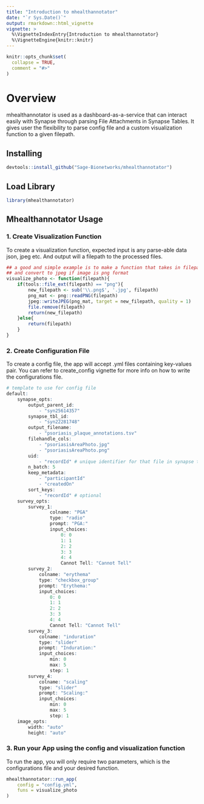 ```yaml
---
title: "Introduction to mhealthannotator"
date: "`r Sys.Date()`"
output: rmarkdown::html_vignette
vignette: >
  %\VignetteIndexEntry{Introduction to mhealthannotator}
  %\VignetteEngine{knitr::knitr}
---
```


```r
knitr::opts_chunk$set(
  collapse = TRUE,
  comment = "#>"
)
```

# Overview

mhealthannotator is used as a dashboard-as-a-service that can interact easily with Synapse through parsing File Attachments in Synapse Tables. It gives user the flexibility to parse config file and a custom visualization function to a given filepath.

## Installing 
```r
devtools::install_github("Sage-Bionetworks/mhealthannotator")
```


## Load Library
```r
library(mhealthannotator)
```


## Mhealthannotator Usage

### 1. Create Visualization Function

To create a visualization function, expected input is any parse-able data json, jpeg etc. And output will a filepath to the processed files.

```r
## a good and simple example is to make a function that takes in filepath
## and convert to jpeg if image is png format
visualize_photo <- function(filepath){
    if(tools::file_ext(filepath) == "png"){
        new_filepath <- sub('\\.png$', '.jpg', filepath)
        png_mat <- png::readPNG(filepath)
        jpeg::writeJPEG(png_mat, target = new_filepath, quality = 1)
        file.remove(filepath)
        return(new_filepath)
    }else{
        return(filepath)
    }
}
```

### 2. Create Configuration File

To create a config file, the app will accept .yml files containing key-values pair. You can refer to create_config vignette for more info on how to write the configurations file.

```r
# template to use for config file
default:
    synapse_opts:
        output_parent_id: 
            - "syn25614357"
        synapse_tbl_id: 
            - "syn22281748" 
        output_filename: 
            - "psoriasis_plaque_annotations.tsv"
        filehandle_cols:
            - "psoriasisAreaPhoto.jpg"
            - "psoriasisAreaPhoto.png"
        uid: 
            - "recordId" # unique identifier for that file in synapse table
        n_batch: 5
        keep_metadata:
            - "participantId"
            - "createdOn"
        sort_keys:
            - "recordId" # optional
    survey_opts:
        survey_1:
                colname: "PGA"
                type: "radio"
                prompt: "PGA:"
                input_choices:
                    0: 0
                    1: 1
                    2: 2
                    3: 3
                    4: 4
                    Cannot Tell: "Cannot Tell"
        survey_2:
            colname: "erythema"
            type: "checkbox_group"
            prompt: "Erythema:"
            input_choices:
                0: 0
                1: 1
                2: 2
                3: 3
                4: 4
                Cannot Tell: "Cannot Tell"
        survey_3:
            colname: "induration"
            type: "slider"
            prompt: "Induration:"
            input_choices:
                min: 0
                max: 5
                step: 1
        survey_4:
            colname: "scaling"
            type: "slider"
            prompt: "Scaling:"
            input_choices:
                min: 0
                max: 5
                step: 1
    image_opts:
        width: "auto"
        height: "auto"
```


### 3. Run your App using the config and visualization function

To run the app, you will only require two parameters, which is the configurations file and your desired function. 

```r
mhealthannotator::run_app(
    config = "config.yml",
    funs = visualize_photo
)
```

